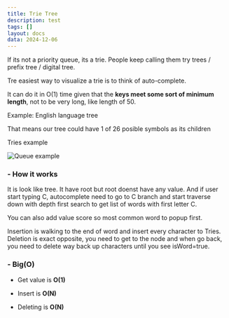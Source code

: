 ```yaml
---
title: Trie Tree
description: test
tags: []
layout: docs
data: 2024-12-06
---
```


If its not a priority queue, its a trie. People keep calling them try trees / prefix tree / digital tree.

Tre easiest way to visualize a trie is to think of auto-complete.

It can do it in O(1) time given that the **keys meet some sort of minimum length**, not to be very long, like length of 50.

Example: English language tree

That means our tree could have 1 of 26 posible symbols as its children

Tries example

<img
  src="/static/images/algorithms/tries-graph.png"
  alt="Queue example"
  className="my-6"
/>

<h3 className="text-lg font-semibold">- How it works</h3>

It is look like tree. It have root but root doenst have any value. And if user start typing C, autocomplete need to go to C branch and start traverse down with depth first search to get list of words with first letter C.

You can also add value score so most common word to popup first.

Insertion is walking to the end of word and insert every character to Tries. Deletion is exact opposite, you need to get to the node and when go back, you need to delete way back up characters until you see isWord=true.

<h3 className="text-lg font-semibold mt-7">- Big(O)</h3>

- Get value is **O(1)**

- Insert is **O(N)**

- Deleting is **O(N)**
